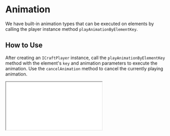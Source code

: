 # Animation

We have built-in animation types that can be executed on elements by calling the player instance method `playAnimationByElementKey`.

## How to Use

After creating an `ICraftPlayer` instance, call the `playAnimationByElementKey` method with the element's `key` and animation parameters to execute the animation. Use the `cancelAnimation` method to cancel the currently playing animation.


<Wrap>
  <iframe
    src='/demos/animation.html'
    style={{ width: "100%", height: "100%", border: "none" }}
  />
</Wrap>

```html copy
<!DOCTYPE html>
<html lang="en">
  <head>
    <meta charset="UTF-8" />
    <meta
      name="viewport"
      content="width=device-width, initial-scale=1.0"
    />
    <title>ICraft Player Click Demo</title>
    <style>
      body {
        margin: 0;
        padding: 0;
      }
      #container {
        width: 100%;
        height: 100vh;
        position: relative;
      }
      #text {
        position: absolute;
        bottom: 10px;
        right: 10px;
      }
    </style>
    <script src="https://unpkg.com/@icraft/player@latest/dist/umd/icraft-player.min.js"></script>
  </head>
  <body>
    <div id="container">
      <div id="text"></div>
    </div>
  </body>
  <script>
    const player = new ICraftPlayer({
      src: "/templates/AWSCloud.iplayer",
      container: document.getElementById("container"),
      onReady: (player) => {
        const user = player.getElementsByName("User")?.[0];
        if (user) {
          player.playAnimationByElementKey(user.key, {
            animationDuration: 100,
            animationType: ICraftPlayer.AnimationType.Rotate,
          });
        }
      },
      onClick: (e) => {
        const { instance: Element } = e;
        if (!Element) {
          player?.cancelAnimation();
          return;
        }
        if (Element.typeName !== "line") {
          player?.playAnimationByElementKey(Element.key, {
            animationDuration: 3,
            animationType: ICraftPlayer.AnimationType.HeartBeat,
            animationShowTip: true,
          });
        } else {
          player?.playAnimationByElementKey(Element.key, {
            animationDuration: 3,
            animationType: ICraftPlayer.AnimationType.LoopFlow,
          });
        }
      },
    });
  </script>
</html>
```

## API

### Functions

|           Name            |          Description           |                                 Type                                  |
| :-----------------------: | :----------------------------: | :-------------------------------------------------------------------: |
|     getElementsByName     | Get multiple elements by name  |                     (name: string) => Element3D[]                     |
| playAnimationByElementKey | Execute built-in animation on element | (elementKey: string,animationOptions: AnimationActionOptions) => void |
|      cancelAnimation      |      Cancel all animations      |                              () => void                               |

### AnimationActionOptions

|       Name        |                                Description                                |     Type      |       Default        | Required |
| :---------------: | :-----------------------------------------------------------------------: | :-----------: | :------------------: | :------: |
|   animationType   |                              Animation type                               | AnimationType | AnimationType.FadeIn |   true   |
| animationDuration |                          Animation duration (sec)                          |    number     |          2           |   true   |
|  animationDelay   |                           Animation delay (sec)                           |    number     |          0           |  false   |
| animationShowTip  |                             Show dynamic tip                              |    boolean    |         true         |  false   |
|    tipContent     |                             Narration text                              |    string     |        `name`        |  false   |
|   tipBackground   |                           Narration text color                           |    string     |        white         |  false   |
|   flowLineColor   |                     Flow line color (line elements only)                  |    string     |         blue         |  false   |
| flowLineThinness  | Flow line thinness factor - controls middle section contraction (line elements only) |    number     |         0.5          |  false   |
|   flowLineSize    |        Flow line size factor - controls overall thickness (line elements only)        |    number     |         0.12         |  false   |

### AnimationType

|     Name      |           Description            |
| :-----------: | :------------------------------: |
|    FadeIn     |    Fade in (non-line elements)    |
|    FadeOut    |    Fade out (non-line elements)   |
|   UpAndDown   |  Float up/down (non-line elements) |
|   HeartBeat   |    Heartbeat (non-line elements)   |
|  ColorChange  |  Color change (non-line elements)  |
|    Bounce     |     Bounce (non-line elements)     |
|    Rotate     |     Rotate (non-line elements)     |
| EnterSubScene | Enter sub-scene (non-line elements) |
| ExitSubScene  | Exit sub-scene (non-line elements)  |
|     Draw      |    Draw animation (line elements)   |
|     Flow      |    Flow animation (line elements)   |
|   LoopFlow    |     Loop flow (line elements)      |

